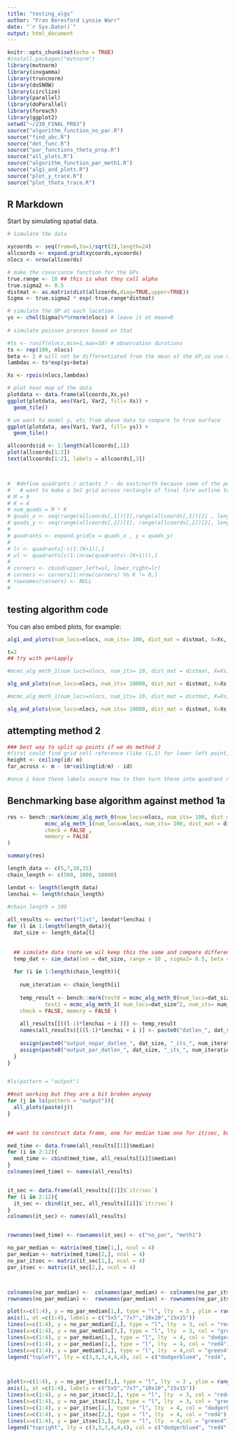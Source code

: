 ```yaml
---
title: "testing_algs"
author: "Fran Beresford Lynsie Warr"
date: "`r Sys.Date()`"
output: html_document
---
```


```r
knitr::opts_chunk$set(echo = TRUE)
#install.packages("mvtnorm")
library(mvtnorm)
library(invgamma)
library(truncnorm)
library(doSNOW)
library(circlize)
library(parallel)
library(doParallel)
library(foreach)
library(ggplot2)
setwd("~/230_FINAL_PROJ")
source("algorithm_function_no_par.R")
source("find_abc.R")
source("det_func.R")
source("par_functions_theta_prop.R")
source("all_plots.R") 
source("algorithm_function_par_meth1.R")
source("alg1_and_plots.R")
source("plot_y_trace.R")
source("plot_theta_trace.R")
```

## R Markdown

Start by simulating spatial data. 

```r
# Simulate the data

xycoords <- seq(from=0,to=1/sqrt(2),length=24)
allcoords <- expand.grid(xycoords,xycoords)
nlocs <- nrow(allcoords)

# make the covariance function for the GPs
true.range <- 10 ## this is what they call alpha 
true.sigma2 <- 0.5
distmat <- as.matrix(dist(allcoords,diag=TRUE,upper=TRUE))
Sigma <- true.sigma2 * exp(-true.range*distmat)

# simulate the GP at each location
ys <- chol(Sigma)%*%rnorm(nlocs) # leave it at mean=0
  
# simulate poisson process based on that

#ts <- runif(nlocs,min=1,max=10) # observation durations
ts <- rep(100, nlocs)
beta <- 1 # will not be differentiated from the mean of the GP,so use mean=0
lambdas <- ts*exp(ys+beta)

Xs <- rpois(nlocs,lambdas)

# plot heat map of the data
plotdata <- data.frame(allcoords,Xs,ys)
ggplot(plotdata, aes(Var1, Var2, fill= Xs)) + 
  geom_tile()

# we want to model y, etc from above data to compare to true surface
ggplot(plotdata, aes(Var1, Var2, fill= ys)) + 
  geom_tile()

allcoords$id <- 1:length(allcoords[,1])
plot(allcoords[1:2])
text(allcoords[1:2], labels = allcoords[,3])



#  #define quadrants / octants ? - do east/north because some of the perimeters go funny with lon/lat 
#   # want to make a 3x2 grid across rectangle of final fire outline to speed up find_cell process 
# M = 9
# K = 4 
# num_quads = M * K 
# quads_x <- seq(range(allcoords[,1])[1],range(allcoords[,1])[2] , length.out = K+1) 
# quads_y <- seq(range(allcoords[,2])[1], range(allcoords[,2])[2], length.out = K+1)
# 
# quadrants <- expand.grid(x = quads_x , y = quads_y)
# 
# lr <- quadrants[-c(1:(K+1)),]
# ul <- quadrants[c(1:(nrow(quadrants)-(K+1))),]
# 
# corners <- cbind(upper_left=ul, lower_right=lr)
# corners <- corners[1:nrow(corners) %% K != 0,]
# rownames(corners) <- NULL
# 


```

## testing algorithm code 

You can also embed plots, for example:

```r


alg1_and_plots(num_locs=nlocs, num_its= 100, dist_mat = distmat, X=Xs, t_cov= ts, abc_delta= 1e-30,beta_prop_sigma = 0.01, theta_prop_sigma = c(0.1, 0.5))

t=2
## try with perLapply 
```

```r
#mcmc_alg_meth_1(num_locs=nlocs, num_its= 10, dist_mat = distmat, X=Xs, t_cov= ts, abc_delta = 0.01 ,beta_prop_sigma = 0.5, theta_prop_sigma = c(0.5, 0.5))

alg_and_plots(num_locs=nlocs, num_its= 10000, dist_mat = distmat, X=Xs, t_cov= ts, abc_delta= 1e-30,beta_prop_sigma = 0.01, theta_prop_sigma = c(1,5))

```



```r
#mcmc_alg_meth_1(num_locs=nlocs, num_its= 10, dist_mat = distmat, X=Xs, t_cov= ts, abc_delta = 0.01 ,beta_prop_sigma = 0.5, theta_prop_sigma = c(0.5, 0.5))

alg_and_plots(num_locs=nlocs, num_its= 10000, dist_mat = distmat, X=Xs, t_cov= ts, abc_delta= 1e-50,beta_prop_sigma = 0.01, theta_prop_sigma = c(4,7))

```


## attempting method 2 




```r
### best way to split up points if we do method 2 
#first could find grid cell reference (like (1,1) for lower left point) only figured out how to do this with data on an m*m grid
height <- ceiling(id/ m)
far_across <- m - (m*ceiling(id/m) - id) 

#once i have these labels unsure how to then turn these into quadrant numbers 
```





## Benchmarking base algorithm against method 1a 

```r

res <- bench::mark(mcmc_alg_meth_0(num_locs=nlocs, num_its= 100, dist_mat = distmat, X=Xs, t_cov= ts, abc_delta= 5,beta_prop_sigma = 0.01, theta_prop_sigma = c(4,7)),
            mcmc_alg_meth_1(num_locs=nlocs, num_its= 100, dist_mat = distmat, X=Xs, t_cov= ts, abc_delta= 5,beta_prop_sigma = 0.01, theta_prop_sigma = c(4,7)),
            check = FALSE ,
            memory = FALSE 
)

summary(res)

```


```r


length_data <- c(5,7,10,15)
chain_length <- c(500, 1000, 10000)

lendat <- length(length_data)
lenchai <- length(chain_length)
  
#chain_length = 100 

```




```r

all_results <- vector("list", lendat*lenchai )
for (l in 1:length(length_data)){
  dat_size <- length_data[l]
  
  
  ## simulate data (note we wil keep this the same and compare different chain lengths for a given data set)
  temp_dat <- sim_data(len = dat_size, range = 10 , sigma2= 0.5, beta = 1, min_d = 0 , max_d = 1/sqrt(2))
  
  for (i in 1:length(chain_length)){
    
    num_iteration <- chain_length[i]
    
    temp_result <- bench::mark(test0 = mcmc_alg_meth_0(num_locs=dat_size^2, num_its= num_iteration, dist_mat = temp_dat$distance, X=temp_dat$Xs, t_cov= temp_dat$ts, abc_delta= 5,beta_prop_sigma = 0.01, theta_prop_sigma = c(4,7)),
            test1 = mcmc_alg_meth_1( num_locs=dat_size^2, num_its= num_iteration, dist_mat = temp_dat$distance, X=temp_dat$Xs, t_cov= temp_dat$ts, abc_delta= 5,beta_prop_sigma = 0.01, theta_prop_sigma = c(4,7)), 
    check = FALSE, memory = FALSE )
    
    all_results[[((l-1)*lenchai + i )]] <- temp_result 
    names(all_results)[((l-1)*lenchai + i )] <- paste0("datlen_", dat_size, "_its_", num_iteration)
    
    assign(paste0("output_nopar_datlen_", dat_size, "_its_", num_iteration), test0)
    assign(paste0("output_par_datlen_", dat_size, "_its_", num_iteration), test1)
  }
}



```





```r

#ls(pattern = "output")

##not working but they are a bit broken anyway 
for (j in ls(pattern = "output")){
  all_plots(paste(j))
}
  

```






```r
## want to construct data frame, one for median time one for it/sec, but then for each one for para and one for non para 

med_time <- data.frame(all_results[[1]]$median)
for (i in 2:12){
  med_time <- cbind(med_time, all_results[[i]]$median)
}
colnames(med_time) <- names(all_results)


it_sec <- data.frame(all_results[[1]]$`itr/sec`)
for (i in 2:12){
  it_sec <- cbind(it_sec, all_results[[i]]$`itr/sec`)
}
colnames(it_sec) <- names(all_results)


rownames(med_time) <- rownames(it_sec) <- c("no_par", "meth1")

no_par_median <- matrix(med_time[1,], ncol = 4)
par_median <- matrix(med_time[2,], ncol = 4)
no_par_itsec <- matrix(it_sec[1,], ncol = 4)
par_itsec <- matrix(it_sec[2,], ncol = 4)



colnames(no_par_median) <-  colnames(par_median) <- colnames(no_par_itsec) <- colnames(par_itsec)<- c("size5", "size7", "size10", "size15")
rownames(no_par_median) <-  rownames(par_median) <- rownames(no_par_itsec) <- rownames(par_itsec) <- c("500it", "1000it", "10000it")


```














```r


plot(x=c(1:4), y = no_par_median[1,], type = "l", lty  = 3 , ylim = range(med_time), xlab = "Grid Size", ylab = "Median Time (secs)", xaxt="n", col = "dodgerblue4", main = "Change in median processing time for different grid sizes and chain length") #xaxp = c(1, 4,3))
axis(1, at =c(1:4), labels = c("5x5","7x7","10x10","15x15"))
lines(x=c(1:4), y = no_par_median[2,], type = "l", lty  = 3, col = "red4")
lines(x=c(1:4), y = no_par_median[3,], type = "l", lty  = 3, col = "green4")
lines(x=c(1:4), y = par_median[1,], type = "l", lty  = 4, col = "dodgerblue4")
lines(x=c(1:4), y = par_median[2,], type = "l", lty  = 4, col = "red4")
lines(x=c(1:4), y = par_median[3,], type = "l", lty  = 4,col = "green4")
legend("topleft", lty = c(3,3,3,4,4,4), col = c("dodgerblue4", "red4", "green4", "dodgerblue4", "red4", "green4"), legend = c("No par, 500 its", "No par, 1000 its", "No par, 10000 its", "Method 1, 500 its", "Method1, 1000 its", "Method 1, 10000 its"), cex = 0.75)



plot(x=c(1:4), y = no_par_itsec[1,], type = "l", lty  = 3 , ylim = range(it_sec), xlab = "Grid Size", ylab = "Iteration/Second", xaxt="n", col = "dodgerblue4", main = "Change in iterations/second for different grid sizes and chain length") #xaxp = c(1, 4,3))
axis(1, at =c(1:4), labels = c("5x5","7x7","10x10","15x15"))
lines(x=c(1:4), y = no_par_itsec[2,], type = "l", lty  = 3, col = "red4")
lines(x=c(1:4), y = no_par_itsec[3,], type = "l", lty  = 3, col = "green4")
lines(x=c(1:4), y = par_itsec[1,], type = "l", lty  = 4, col = "dodgerblue4")
lines(x=c(1:4), y = par_itsec[2,], type = "l", lty  = 4, col = "red4")
lines(x=c(1:4), y = par_itsec[3,], type = "l", lty  = 4,col = "green4")
legend("topright", lty = c(3,3,3,4,4,4), col = c("dodgerblue4", "red4", "green4", "dodgerblue4", "red4", "green4"), legend = c("No par, 500 its", "No par, 1000 its", "No par, 10000 its", "Method 1, 500 its", "Method1, 1000 its", "Method 1, 10000 its"), cex = 0.75)


```









